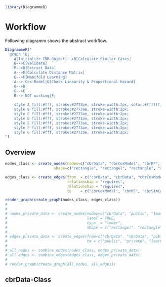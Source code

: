 ```r
library(DiagrammeR)
```

# Workflow

Following diagramm shows the abstract workflow.

```r
DiagrammeR("
  graph TB;
    A[Initialize CBR Object]-->B[Calculate Similar Cases]
    B-->C[Validate]
    B-->D[Extract Data]
    A-->E[Calculate Distance Matrix]
    E-->F[Manifold Learning]
    A-->|Cox-Model|G[Check Linearity & Proportional Hazard]
    G-->B
    G-->E
    B-->|NOT working|F;
    
    style A fill:#fff, stroke:#2773ae, stroke-width:2px, color:#ffffff;
    style B fill:#fff, stroke:#2773ae, stroke-width:2px;
    style C fill:#fff, stroke:#2773ae, stroke-width:2px;
    style D fill:#fff, stroke:#2773ae, stroke-width:2px;
    style E fill:#fff, stroke:#2773ae, stroke-width:2px;
    style F fill:#fff, stroke:#2773ae, stroke-width:2px;
    style G fill:#fff, stroke:#2773ae, stroke-width:2px;
")
```

## Overview

```r
nodes_class <- create_nodes(nodes=c("cbrData", "cbrCoxModel", "cbrRF", "cbrSimCases", "cbrSimCases", "cbrValidate", "cbrValidate"),
                      shape=c("rectangle", "rectangel", "rectangle", "rectangle", "rectangle", "rectangle", "rectangle"))

edges_class <- create_edges(from  = c("cbrData", "cbrData", "cbrCoxModel", "cbrRF", "cbrCoxModel", "cbrRF"),
                            relationship = "requires",
                            relationship = "requires",
                            to    = c("cbrCoxModel", "cbrRF", "cbrSimCases", "cbrSimCases", "cbrValidate", "cbrValidate"))

render_graph(create_graph(nodes_class, edges_class))
# 
# 
# nodes_private_data <- create_nodes(nodes=c("cbrData", "public", "learning", "verumData", "learnVars", "endPoint", "refEQNew", "impute", "initialize", "private"),
#                                    label = TRUE,
#                                    type  = "lower",
#                                    shape = c("rectangel", "rectangle", "circle", "circle", "circle", "circle", "circle", "circle", "circle", "rectangle"))
# 
# edges_private_data <- create_edges(from=c("cbrData", "cbrData", "public", "public", "public", "public", "public", "public", "public"),
#                                    to = c("public", "private", "learning", "verumData", "learnVars", "endPoint", "refEQNew", "impute", "initialize"))
# 
# all_nodes <- combine_nodes(nodes_class, nodes_private_data)
# all_edges <- combine_edges(edges_class, edges_private_data)
# 
# render_graph(create_graph(all_nodes, all_edges))

```


## cbrData-Class



